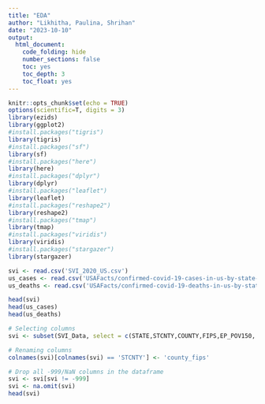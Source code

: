 ```yaml
---
title: "EDA"
author: "Likhitha, Paulina, Shrihan"
date: "2023-10-10"
output:
  html_document:
    code_folding: hide
    number_sections: false
    toc: yes
    toc_depth: 3
    toc_float: yes
---
```



```r

knitr::opts_chunk$set(echo = TRUE)
options(scientific=T, digits = 3) 
library(ezids)
library(ggplot2)
#install.packages("tigris")
library(tigris)
#install.packages("sf")
library(sf)
#install.packages("here")
library(here)
#install.packages("dplyr")
library(dplyr)
#install.packages("leaflet")
library(leaflet)
#install.packages("reshape2")
library(reshape2)
#install.packages("tmap")
library(tmap)
#install.packages("viridis")
library(viridis)
#install.packages("stargazer")
library(stargazer)


```



```r

svi <- read.csv('SVI_2020_US.csv')
us_cases <- read.csv('USAFacts/confirmed-covid-19-cases-in-us-by-state-and-county.csv')
us_deaths <- read.csv('USAFacts/confirmed-covid-19-deaths-in-us-by-state-and-county.csv')

head(svi)
head(us_cases)
head(us_deaths)

```

```r

# Selecting columns
svi <- subset(SVI_Data, select = c(STATE,STCNTY,COUNTY,FIPS,EP_POV150, EP_LIMENG, EP_AGE65, EP_MINRTY, EP_UNEMP, EP_NOHSDP, EP_AGE17, EP_DISABL, EP_SNGPNT, EP_MUNIT, EP_MOBILE, EP_CROWD, EP_NOVEH, EP_GROUPQ, RPL_THEMES))

# Renaming columns
colnames(svi)[colnames(svi) == 'STCNTY'] <- 'county_fips'

# Drop all -999/NaN columns in the dataframe
svi <- svi[svi != -999]
svi <- na.omit(svi)
head(svi)

```


